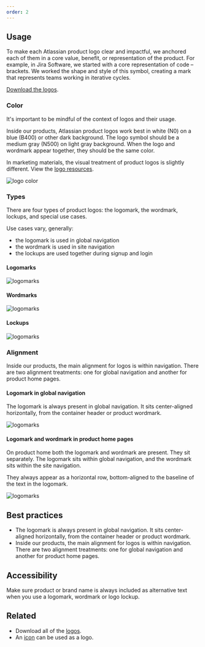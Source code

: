 ```yaml
---
order: 2
---
```


## Usage

To make each Atlassian product logo clear and impactful, we anchored each of them in a core value, benefit, or representation of the product. For example, in Jira Software, we started with a core representation of code – brackets. We worked the shape and style of this symbol, creating a mark that represents teams working in iterative cycles.

[Download the logos](/resources/logo).

### Color

It's important to be mindful of the context of logos and their usage.

Inside our products, Atlassian product logos work best in white (N0) on a blue (B400) or other dark background. The logo symbol should be a medium gray (N500) on light gray background. When the logo and wordmark appear together, they should be the same color.

In marketing materials, the visual treatment of product logos is slightly different. View the [logo resources](/foundations/logos).

![logo color](images/logo-color.png)

### Types

There are four types of product logos: the logomark, the wordmark, lockups, and special use cases.

Use cases vary, generally:

- the logomark is used in global navigation
- the wordmark is used in site navigation
- the lockups are used together during signup and login

#### Logomarks

![logomarks](images/logo-logomarks.png)

#### Wordmarks

![logomarks](images/logo-wordmarks.png)

#### Lockups

![logomarks](images/logo-lockups.png)

### Alignment

Inside our products, the main alignment for logos is within navigation. There are two alignment treatments: one for global navigation and another for product home pages.

#### Logomark in global navigation

The logomark is always present in global navigation. It sits center-aligned horizontally, from the container header or product wordmark.

![logomarks](images/logomark-alignment.png)

#### Logomark and wordmark in product home pages

On product home both the logomark and wordmark are present. They sit separately. The logomark sits within global navigation, and the wordmark sits within the site navigation.

They always appear as a horizontal row, bottom-aligned to the baseline of the text in the logomark.

![logomarks](images/logomark-and-wordmark-nav.png)

## Best practices

- The logomark is always present in global navigation. It sits center-aligned horizontally, from the container header or product wordmark.
- Inside our products, the main alignment for logos is within navigation. There are two alignment treatments: one for global navigation and another for product home pages.

## Accessibility

Make sure product or brand name is always included as alternative text when you use a logomark, wordmark or logo lockup.

## Related

- Download all of the [logos](/resources/logo).
- An [icon](/foundations/iconography) can be used as a logo.
